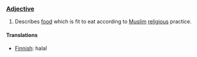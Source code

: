 === [[Adjective]] ===

#Describes [[food]] which is fit to eat according to  [[Muslim]] [[religious]] practice.

==== Translations ====

*[[Finnish]]: halal